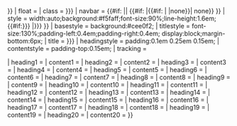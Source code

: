 {{Sidebar
| name = {{#if:{{{templatename|}}} |{{{templatename}}} |{{{name|{{PAGENAME}}}}} }}
| float = {{{float|right}}}
| class = {{{class|{{{bodyclass|}}}}}}
| navbar = {{#if:{{{templatename|}}} || {{#if:{{{title|}}} |{{#if:{{{name|}}} | |none}}| none}} }}
| style = width:auto;background:#f5faff;font-size:90%;line-height:1.6em; {{#if:{{{1|{{{style|}}}}}} |{{{1|{{{style|}}}}}} }}
| basestyle = background:#cee0f2;
| titlestyle = font-size:130%;padding-left:0.4em;padding-right:0.4em; <!--(gap before first heading/content:)-->display:block;margin-bottom:6px; {{{titlestyle|}}}
| title = {{{title|{{{name|}}}}}}
| headingstyle = padding:0.1em 0.25em 0.15em;{{{headingstyle|}}}
| contentstyle = padding-top:0.15em;
| tracking = {{{tracking|}}}

| heading1  = {{{group1|}}}
| content1  = {{{list1|}}}
| heading2  = {{{group2|}}}
| content2  = {{{list2|}}}
| heading3  = {{{group3|}}}
| content3  = {{{list3|}}}
| heading4  = {{{group4|}}}
| content4  = {{{list4|}}}
| heading5  = {{{group5|}}}
| content5  = {{{list5|}}}
| heading6  = {{{group6|}}}
| content6  = {{{list6|}}}
| heading7  = {{{group7|}}}
| content7  = {{{list7|}}}
| heading8  = {{{group8|}}}
| content8  = {{{list8|}}}
| heading9  = {{{group9|}}}
| content9  = {{{list9|}}}
| heading10 = {{{group10|}}}
| content10 = {{{list10|}}}
| heading11 = {{{group11|}}}
| content11 = {{{list11|}}}
| heading12 = {{{group12|}}}
| content12 = {{{list12|}}}
| heading13 = {{{group13|}}}
| content13 = {{{list13|}}}
| heading14 = {{{group14|}}}
| content14 = {{{list14|}}}
| heading15 = {{{group15|}}}
| content15 = {{{list15|}}}
| heading16 = {{{group16|}}}
| content16 = {{{list16|}}}
| heading17 = {{{group17|}}}
| content17 = {{{list17|}}}
| heading18 = {{{group18|}}}
| content18 = {{{list18|}}}
| heading19 = {{{group19|}}}
| content19 = {{{list19|}}}
| heading20 = {{{group20|}}}
| content20 = {{{list20|}}}
}}<noinclude>{{Documentation}}</noinclude>